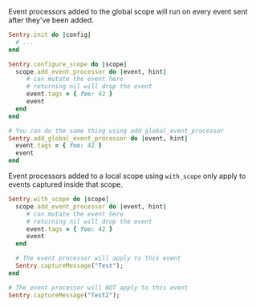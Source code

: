 Event processors added to the global scope will run on every event sent after they've been added.

```ruby
Sentry.init do |config|
  # ...
end

Sentry.configure_scope do |scope|
  scope.add_event_processor do |event, hint|
     # can mutate the event here
     # returning nil will drop the event
     event.tags = { foo: 42 }
     event
  end
end

# You can do the same thing using add_global_event_processor
Sentry.add_global_event_processor do |event, hint|
  event.tags = { foo: 42 }
  event
end
```

Event processors added to a local scope using `with_scope` only apply to events captured inside that scope.

```ruby
Sentry.with_scope do |scope|
  scope.add_event_processor do |event, hint|
     # can mutate the event here
     # returning nil will drop the event
     event.tags = { foo: 42 }
     event
  end

  # The event processor will apply to this event
  Sentry.captureMessage("Test");
end

# The event processor will NOT apply to this event
Sentry.captureMessage("Test2");
```
